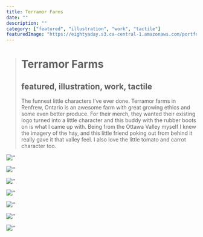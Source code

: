 ```yaml
---
title: Terramor Farms
date: ""
description: ""
category: ["featured", "illustration", "work", "tactile"]
featuredImage: "https://eightyaday.s3.ca-central-1.amazonaws.com/portfolio/terramor-farms/terramor-farms-preview.jpg"
---
```


> # Terramor Farms
>
> ## featured, illustration, work, tactile
>
> The funnest little characters I’ve ever done. Terramor farms in Renfrew, Ontario is an awesome farm with great growing ethics and some even better produce. For their merch, they wanted their existing logo turned into a little character and this buddy with the rubber boots on is what I came up with. Being from the Ottawa Valley myself I knew the imagery of the hay, and this little friend poking out from behind it really gave it that valley feel. I also love the little tomato and carrot character too.

![''](https://eightyaday.s3.ca-central-1.amazonaws.com/portfolio/terramor-farms/terramor-farms-01.jpg)

![''](https://eightyaday.s3.ca-central-1.amazonaws.com/portfolio/terramor-farms/terramor-farms-02.jpg)

![''](https://eightyaday.s3.ca-central-1.amazonaws.com/portfolio/terramor-farms/terramor-farms-03.jpg)

![''](https://eightyaday.s3.ca-central-1.amazonaws.com/portfolio/terramor-farms/terramor-farms-04.jpg)

![''](https://eightyaday.s3.ca-central-1.amazonaws.com/portfolio/terramor-farms/terramor-farms-05.jpg)

![''](https://eightyaday.s3.ca-central-1.amazonaws.com/portfolio/terramor-farms/terramor-farms-06.jpg)

![''](https://eightyaday.s3.ca-central-1.amazonaws.com/portfolio/terramor-farms/terramor-farms-07.jpg)
